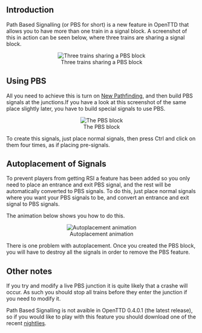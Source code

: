 ==Introduction==
Path Based Signalling (or PBS for short) is a new feature in OpenTTD that allows you to have more than one train in a signal block. A screenshot of this in action can be seen below, where three trains are sharing a signal block.

<center>[[File:en/Archive/Manual/Pbs1.png|center|frame|Three trains sharing a PBS block]]</center>

==Using PBS==
All you need to achieve this is turn on [[en/Archive/Manual/Settings/New global pathfinding|New Pathfinding]], and then build PBS signals at the junctions.If you have a look at this screenshot of the same place slightly later, you have to build special signals to use PBS.

<center>[[File:en/Archive/Manual/Pbs2.png|center|frame|The PBS block]]</center>

To create this signals, just place normal signals, then press Ctrl and click on them four times, as if placing pre-signals.

==Autoplacement of Signals==
To prevent players from getting RSI a feature has been added so you only need to place an entrance and exit PBS signal, and the rest will be automatically converted to PBS signals. To do this, just place normal signals where you want your PBS signals to be, and convert an entrance and exit signal to PBS signals.

The animation below shows you how to do this.

<center>[[File:en/Archive/Manual/Pbs.gif|center|frame|Autoplacement animation]]</center>

There is one problem with autoplacement. Once you created the PBS block, you will have to destroy all the signals in order to remove the PBS feature.

==Other notes==
If you try and modify a live PBS junction it is quite likely that a crashe will occur. As such you should stop all trains before they enter the junction if you need to modify it.

Path Based Signalling is not avaible in OpenTTD 0.4.0.1 (the latest release), so if you would like to play with this feature you should download one of the recent [[en/Archive/Community/Nightly build|nightlies]].